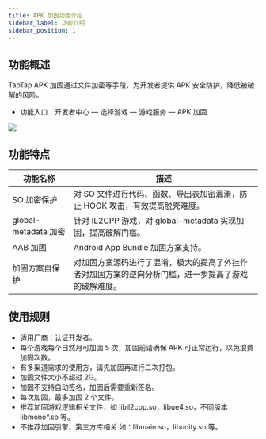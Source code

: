 ```yaml
---
title: APK 加固功能介绍
sidebar_label: 功能介绍
sidebar_position: 1
---
```


## 功能概述
TapTap APK 加固通过文件加密等手段，为开发者提供 APK 安全防护，降低被破解的风险。

- 功能入口：开发者中心 — 选择游戏 — 游戏服务 — APK 加固

![](https://capacity-files.lcfile.com/XFKCH21Nw56UDX7B2VGXTtevPl6Eh9DY/app-safety-introduce.png)


## 功能特点

| 功能名称 | 描述 | 
| --- | --- |
| SO 加密保护 | 对 SO 文件进行代码、函数、导出表加密混淆，防止 HOOK 攻击，有效提高脱壳难度。 |
| global-metadata 加密 | 针对 IL2CPP 游戏，对 global-metadata 实现加固，提高破解门槛。 |
| AAB 加固 | Android App Bundle 加固方案支持。 |
| 加固方案自保护 | 对加固方案源码进行了混淆，极大的提高了外挂作者对加固方案的逆向分析门槛，进一步提高了游戏的破解难度。 |


## 使用规则

- 适用厂商：认证开发者。
- 每个游戏每个自然月可加固 5 次，加固前请确保 APK 可正常运行，以免浪费加固次数。
- 有多渠道需求的使用方，请先加固再进行二次打包。
- 加固文件大小不超过 2G。
- 加固不支持自动签名，加固后需要重新签名。
- 每次加固，最多加固 2 个文件。
- 推荐加固游戏逻辑相关文件，如 libil2cpp.so，libue4.so，不同版本 libmono*.so 等。
- 不推荐加固引擎、第三方库相关 如：libmain.so，libunity.so 等。
